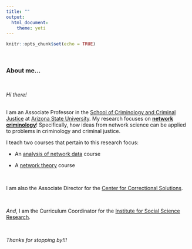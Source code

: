 ```yaml
---
title: ""
output: 
  html_document:
    theme: yeti
---
```


```r
knitr::opts_chunk$set(echo = TRUE)
```

<br>

### About me...

<br>

*Hi there!* 

<br>
I am an Associate Professor in the [School of Criminology and Criminal Justice](https://ccj.asu.edu/) at [Arizona State University](https://asu.edu). My research focuses on [**network criminology**](https://jacobtnyoung.github.io/Networks.html)! Specifically, how ideas from network science can be applied to problems in criminology and criminal justice.  

I teach two courses that pertain to this research focus:  

  * An [analysis of network data](https://jacobtnyoung.github.io/SAND/) course  
  
  * A [network theory](https://jacobtnyoung.github.io/NetworkCriminology/) course  

<br>

I am also the  Associate Director for the [Center for Correctional Solutions](https://ccj.asu.edu/ccs).

<br>

*And*, I am the Curriculum Coordinator for the [Institute for Social Science Research](https://issr.asu.edu).    

<br>

*Thanks for stopping by!!!*
